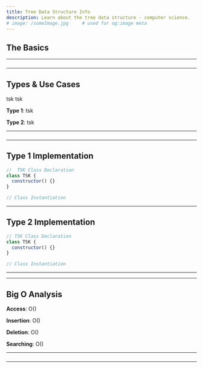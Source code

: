 ```yaml
---
title: Tree Data Structure Info
description: Learn about the tree data structure - computer science.
# image: /someImage.jpg     # used for og:image meta
---
```


## The Basics

<!-- https://www.geeksforgeeks.org/binary-tree-data-structure/ -->

---

###

---

## Types & Use Cases

tsk
tsk

**Type 1**: tsk

**Type 2**: tsk

---

###

---

## Type 1 Implementation

<!-- Directed vs Undirected -->

```js title=scripts/type1 lineNumbers=true highlight={1,6}
//  TSK Class Declaration
class TSK {
  constructor() {}
}

// Class Instantiation
```

---

## Type 2 Implementation

```js title=scripts/type2 lineNumbers=true highlight={1,6}
// TSK Class Declaration
class TSK {
  constructor() {}
}

// Class Instantiation
```

---

---

## Big O Analysis

**Access**: O()

**Insertion**: O()

**Deletion**: O()

**Searching**: O()

---

###

---

<!-- #### Advantages

- 

#### Drawbacks

- 

---

###

--- -->

<!-- ## Advanced Tree Questions -->
